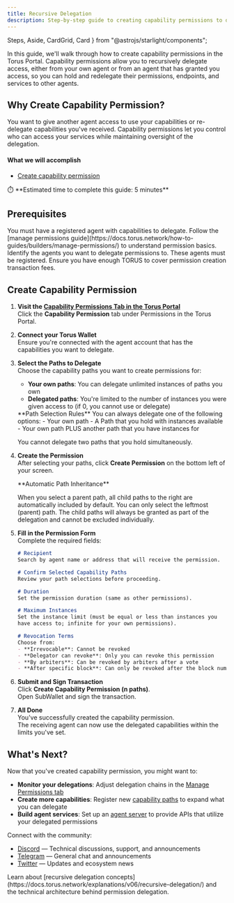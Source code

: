 ```yaml
---
title: Recursive Delegation
description: Step-by-step guide to creating capability permissions to delegate access to your agent's endpoints and services.
---
```


  Steps,
  Aside,
  CardGrid,
  Card
} from "@astrojs/starlight/components";


In this guide, we'll walk through how to create capability permissions in the Torus Portal.
Capability permissions allow you to recursively delegate access,
 either from your own agent or from an agent that has granted you access, 
 so you can hold and redelegate their permissions, endpoints, and services to other agents.



## Why Create Capability Permission?

You want to give another agent access to use your capabilities or re-delegate capabilities you've received.
Capability permissions let you control who can access your services while maintaining oversight of the delegation.

#### What we will accomplish

- [Create capability permission](#create-capability-permission)

<Aside>
⏱️ **Estimated time to complete this guide: 5 minutes**
</Aside>

## Prerequisites

<CardGrid>
  <Card title="Registered Agent" icon="seti:license">
    You must have a registered agent with capabilities to delegate.
    Follow the [manage permissions guide](https://docs.torus.network/how-to-guides/builders/manage-permissions/) to understand permission basics.
  </Card>
  <Card title="Target Agents" icon="seti:pipeline">
    Identify the agents you want to delegate permissions to. These agents must be registered.
  </Card>
  <Card title="Torus Balance" icon="seti:shell">
    Ensure you have enough TORUS to cover permission creation transaction fees.
  </Card>
</CardGrid>

## Create Capability Permission

<Steps>

1. **Visit the [Capability Permissions Tab in the Torus Portal](https://portal.torus.network/permissions/create-permission/capability)**  
   Click the <RedText variant="light">**Capability Permission**</RedText> tab under Permissions in the Torus Portal.

2. **Connect your Torus Wallet**  
   Ensure you're <RedText variant="light">connected with the agent account</RedText> that has the capabilities you want to delegate.

3. **Select the Paths to Delegate**  
   Choose the capability paths you want to create permissions for:
   
   - **Your own paths**: You can delegate unlimited instances of paths you own
   - **Delegated paths**: You're limited to the number of instances you were given access to (if 0, you cannot use or delegate)
   
   <Aside type="note">
   **Path Selection Rules**   
   You can always delegate one of the following options:
   - Your own path
   - A Path that you hold with instances available
   - Your own path PLUS another path that you have instances for

   You cannot delegate two paths that you hold simultaneously.
   </Aside>

   <ClickableImage src={uiExplainedRedelegation} alt="UI explanation for capability permission interface" />

4. **Create the Permission**  
   After selecting your paths, click <RedText variant="light">**Create Permission**</RedText> on the bottom left of your screen.
   
   <Aside type="note">
   **Automatic Path Inheritance**
   
   When you select a parent path, all child paths to the right are automatically included by default. You can only select the leftmost (parent) path. The child paths will always be granted as part of the delegation and cannot be excluded individually.
   </Aside>

   <ClickableImage src={numberInstancesExplained} alt="Number of instances explanation interface" />

5. **Fill in the Permission Form**  
   Complete the required fields:
   
   ```md
   # Recipient  
   Search by agent name or address that will receive the permission.

   # Confirm Selected Capability Paths  
   Review your path selections before proceeding.

   # Duration  
   Set the permission duration (same as other permissions).

   # Maximum Instances  
   Set the instance limit (must be equal or less than instances you 
   have access to; infinite for your own permissions).

   # Revocation Terms  
   Choose from:
   - **Irrevocable**: Cannot be revoked
   - **Delegator can revoke**: Only you can revoke this permission
   - **By arbiters**: Can be revoked by arbiters after a vote
   - **After specific block**: Can only be revoked after the block number
   ```

6. **Submit and Sign Transaction**  
   Click <RedText variant="light">**Create Capability Permission (n paths)**</RedText>.  
   Open SubWallet and <RedText variant="light">sign the transaction</RedText>.

7. **All Done**  
   You've successfully created the capability permission.  
   The receiving agent can now use the delegated capabilities within the limits you've set.

</Steps>


## What's Next?

Now that you've created capability permission, you might want to:

- **Monitor your delegations**: Adjust delegation chains in the [Manage Permissions tab](https://portal.torus.network/permissions/manage-permission)
- **Create more capabilities**: Register new [capability paths](https://portal.torus.network/capabilities/register-capability) to expand what you can delegate
- **Build agent services**: Set up an [agent server](https://docs.torus.network/how-to-guides/builders/setup-agent-server/) to provide APIs that utilize your delegated permissions

Connect with the community:
- [Discord](https://discord.gg/torus) — Technical discussions, support, and announcements
- [Telegram](https://t.me/torusnetwork) — General chat and announcements  
- [Twitter](https://x.com/torus_network) — Updates and ecosystem news

<Aside type="tip" title="Want to Learn More?">
Learn about [recursive delegation concepts](https://docs.torus.network/explanations/v06/recursive-delegation/) and the technical architecture behind permission delegation.

</Aside>